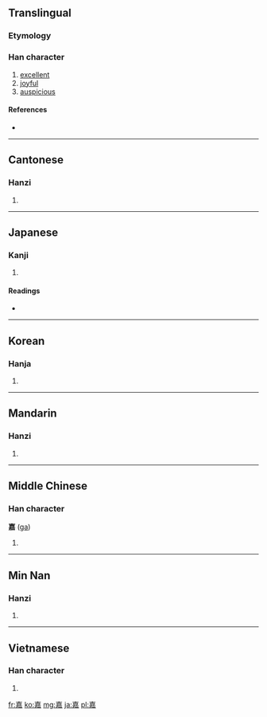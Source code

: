 ==Translingual==

===Etymology===
{{Han compound|壴|加|c1=s|c2=p|ls=psc}}

===Han character===
{{Han char|rn=30|rad=口|as=11|sn=14|four=4046<sub>1</sub>|canj=土口廿口 (GRTR), X土口廿口 (XGRTR)}}

# [[excellent]]
# [[joyful]]
# [[auspicious]]

====References====
* {{Han ref|kx=0205.070|dkj=04176|dj=0427.250|hdz=10672.110|uh=5609|ud=22025|bh=B9C5|bd=47557}}

----

==Cantonese==

===Hanzi===
{{yue-hanzi|jyut=|y=ga1}}

# {{defn|Cantonese|sort=口11}}

----

==Japanese==

===Kanji===
{{ja-kanji|grade=|rs=口11}}

# {{defn|Japanese|sort=口11}}

====Readings====
* {{ja-readings|on=[[か]] (ka)|kun=[[よみする]] (yomisuru), [[よい]] (yoi)}}

----

==Korean==

===Hanja===
{{ko-hanja|hangeul=가|rv=ga|mr=ka}}

# {{defn|Korean|sort=口11}}

----

==Mandarin==

===Hanzi===
{{cmn-hanzi|pin=[[jiā]] ([[jia1]])|wg=chia<sup>1</sup>}}

# {{defn|Mandarin|sort=口11}}

----

==Middle Chinese==

===Han character===
'''嘉''' ([[ga]])

# {{defn|Middle Chinese|sort=口11}}

----

==Min Nan==

===Hanzi===
{{nan-hanzi|poj=ka, ke}}

# {{defn|Min Nan}}

----

==Vietnamese==

===Han character===
{{vi-hantu|[[gia]]|rs=口11}}

# {{defn|Vietnamese|sort=口11}}

[[fr:嘉]]
[[ko:嘉]]
[[mg:嘉]]
[[ja:嘉]]
[[pl:嘉]]